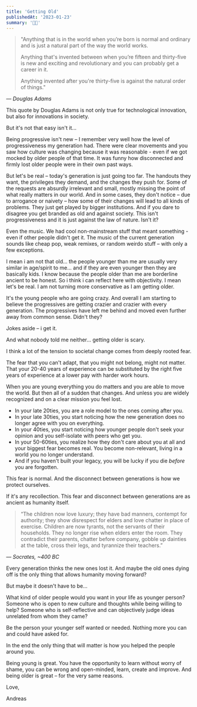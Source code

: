 ```yaml
---
title: 'Getting Old'
publishedAt: '2023-01-23'
summary: '👴🏼'
---
```



> "Anything that is in the world when you’re born is normal and ordinary and is just a natural part of the way the world works.
>
> Anything that's invented between when you’re fifteen and thirty-five is new and exciting and revolutionary and you can probably get a career in it.
>
> Anything invented after you're thirty-five is against the natural order of things." 

*— Douglas Adams*

This quote by Douglas Adams is not only true for technological innovation, but also for innovations in society.

But it's not that easy isn't it…

Being progressive isn't new – I remember very well how the level of progressiveness my generation had. There were clear movements and you saw how culture was changing because it was reasonable - even if we got mocked by older people of that time. It was funny how disconnected and firmly lost older people were in their own past ways. 

But let's be real – today's generation is just going too far. The handouts they want, the privileges they demand, and the changes they push for. Some of the requests are absurdly irrelevant and small, mostly missing the point of what really matters in our world. And in some cases, they don't notice – due to arrogance or naivety – how some of their changes will lead to all kinds of problems. They just get played by bigger institutions. And if you dare to disagree you get branded as old and against society. This isn't progressiveness and it is just against the law of nature. Isn't it?

Even the music. We had cool non-mainstream stuff that meant something - even if other people didn't get it. The music of the current generation sounds like cheap pop, weak remixes, or random weirdo stuff – with only a few exceptions. 

I mean i am not that old… the people younger than me are usually very similar in age/spirit to me… and if they are even younger then they are basically kids. I know because the people older than me are borderline ancient to be honest. So i think i can reflect here with objectivity. I mean let's be real. I am not turning more conservative as I am getting older. 

It's the young people who are going crazy. And overall I am starting to believe the progressives are getting crazier and crazier with every generation. The progressives have left me behind and moved even further away from common sense. Didn't they?

Jokes aside – i get it.

And what nobody told me neither… getting older is scary. 

I think a lot of the tension to societal change comes from deeply rooted fear.

The fear that you can't adapt, that you might not belong, might not matter. That your 20-40 years of experience can be substituted by the right five years of experience at a lower pay with harder work hours.

When you are young everything you do matters and you are able to move the world. But then all of a sudden that changes. And unless you are widely recognized and on a clear mission you feel lost.


- In your late 20ties, you are a role model to the ones coming after you.
- In your late 30ties, you start noticing how the new generation does no longer agree with you on everything.
- In your 40ties, you start noticing how younger people don't seek your opinion and you self-isolate with peers who get you.
- In your 50-60ties, you realize how they don't care about you at all and your biggest fear becomes real. You become non-relevant, living in a world you no longer understand.
- And if you haven't built your legacy, you will be lucky if you die *before* you are forgotten.

This fear is normal. And the disconnect between generations is how we protect ourselves.

If it's any recollection. This fear and disconnect between generations are as ancient as humanity itself. 

> “The children now love luxury; they have bad manners, contempt for authority; they show disrespect for elders and love chatter in place of exercise. Children are now tyrants, not the servants of their households. They no longer rise when elders enter the room. They contradict their parents, chatter before company, gobble up dainties at the table, cross their legs, and tyrannize their teachers.”

*― Socrates, ~400 BC*

Every generation thinks the new ones lost it. And maybe the old ones dying off is the only thing that allows humanity moving forward?

But maybe it doesn't have to be…

What kind of older people would you want in your life as younger person? 
Someone who is open to new culture and thoughts while being willing to help? Someone who is self-reflective and can objectively judge ideas unrelated from whom they came? 

Be the person your younger self wanted or needed. Nothing more you can and could have asked for.

In the end the only thing that will matter is how you helped the people around you.

Being young is great. You have the opportunity to learn without worry of shame, you can be wrong and open-minded, learn, create and improve. 
And being older is great – for the very same reasons.


Love,

Andreas
